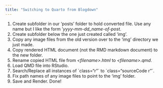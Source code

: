 ```yaml
---
title: "Switching to Quarto from Blogdown"
---
```


1.  Create subfolder in our 'posts' folder to hold converted file. Use any name but I like the form '*yyyy-mm-dd_name-of-post*.
2.  Create subfolder below the one just created called 'img'.
3.  Copy any image files from the old version over to the 'img' directory we just made.
4.  Copy rendered HTML document (not the RMD markdown document) to the new folder.
5.  Rename copied HTML file from *\<filename\>.html* to *\<filename\>.qmd*.
6.  Load QMD file into RStudio.
7.  Search/Replace all instances of \`class="r"\` to \`class="sourceCode r"\`.
8.  Fix path names of any image files to point to the 'img' folder.
9.  Save and Render. Done!
